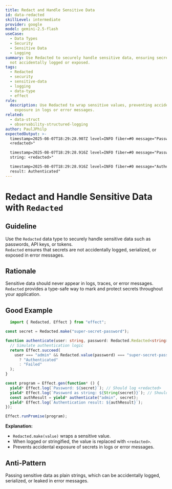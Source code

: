 ```yaml
---
title: Redact and Handle Sensitive Data
id: data-redacted
skillLevel: intermediate
provider: google
model: gemini-2.5-flash
useCase:
  - Data Types
  - Security
  - Sensitive Data
  - Logging
summary: Use Redacted to securely handle sensitive data, ensuring secrets are
  not accidentally logged or exposed.
tags:
  - Redacted
  - security
  - sensitive-data
  - logging
  - data-type
  - effect
rule:
  description: Use Redacted to wrap sensitive values, preventing accidental
    exposure in logs or error messages.
related:
  - data-struct
  - observability-structured-logging
author: PaulJPhilp
expectedOutput: >-
  timestamp=2025-08-07T18:29:28.907Z level=INFO fiber=#0 message="Password:
  <redacted>"

  timestamp=2025-08-07T18:29:28.916Z level=INFO fiber=#0 message="Password as
  string: <redacted>"

  timestamp=2025-08-07T18:29:28.916Z level=INFO fiber=#0 message="Authentication
  result: Authenticated"
---
```


# Redact and Handle Sensitive Data with `Redacted`

## Guideline

Use the `Redacted` data type to securely handle sensitive data such as passwords, API keys, or tokens.  
`Redacted` ensures that secrets are not accidentally logged, serialized, or exposed in error messages.

## Rationale

Sensitive data should never appear in logs, traces, or error messages.  
`Redacted` provides a type-safe way to mark and protect secrets throughout your application.

## Good Example

```typescript
  import { Redacted, Effect } from "effect";

const secret = Redacted.make("super-secret-password");

function authenticate(user: string, password: Redacted.Redacted<string>) {
  // Simulate authentication logic
  return Effect.succeed(
    user === "admin" && Redacted.value(password) === "super-secret-password"
      ? "Authenticated"
      : "Failed"
  );
}

const program = Effect.gen(function* () {
  yield* Effect.log(`Password: ${secret}`); // Should log <redacted>
  yield* Effect.log(`Password as string: ${String(secret)}`); // Should log <redacted>
  const authResult = yield* authenticate("admin", secret);
  yield* Effect.log(`Authentication result: ${authResult}`);
});

Effect.runPromise(program);

```

**Explanation:**  
- `Redacted.make(value)` wraps a sensitive value.
- When logged or stringified, the value is replaced with `<redacted>`.
- Prevents accidental exposure of secrets in logs or error messages.

## Anti-Pattern

Passing sensitive data as plain strings, which can be accidentally logged, serialized, or leaked in error messages.